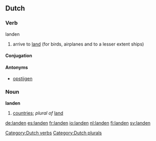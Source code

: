 {{see|Landen}}
==Dutch==
===Verb===
;landen
# arrive to [[land]] (for birds, airplanes and to a lesser extent ships)

====Conjugation====
{{nl-verb|land|landt|landde|landden|zijn|geland}}

====Antonyms====
* [[opstijgen]]

===Noun===
'''landen'''
# [[countries]]; ''plural of'' [[land#Dutch|land]]

[[Category:Dutch verbs]]
[[Category:Dutch plurals]]

[[de:landen]]
[[es:landen]]
[[fr:landen]]
[[io:landen]]
[[nl:landen]]
[[fi:landen]]
[[sv:landen]]